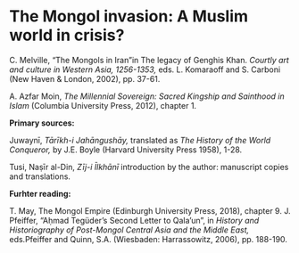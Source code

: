 # The Mongol invasion: A Muslim world in crisis?
 
C. Melville, "The Mongols in Iran"in The legacy of Genghis Khan. _Courtly art and culture in Western Asia, 1256-1353,_ eds. L. Komaraoff and S. Carboni (New Haven & London, 2002), pp. 37-61.

A. Azfar Moin, _The Millennial Sovereign: Sacred Kingship and Sainthood in Islam_ (Columbia University Press, 2012), chapter 1.

**Primary sources:**

Juwaynī, _Tārīkh-i Jahāngushāy,_ translated as _The History of the World Conqueror,_ by J.E. Boyle (Harvard University Press 1958), 1-28.

Tusi, Naṣīr al-Din, _Zīj-i Īlkhānī_ introduction by the author: manuscript copies and translations.



**Furhter reading:**

T. May, The Mongol Empire (Edinburgh University Press, 2018), chapter 9. 
J. Pfeiffer,  “Aḥmad Tegüder’s Second Letter to Qala’un”, in _History and Historiography of Post-Mongol Central Asia and the Middle East,_ eds.Pfeiffer and Quinn, S.A. (Wiesbaden: Harrassowitz, 2006), pp. 188-190.
